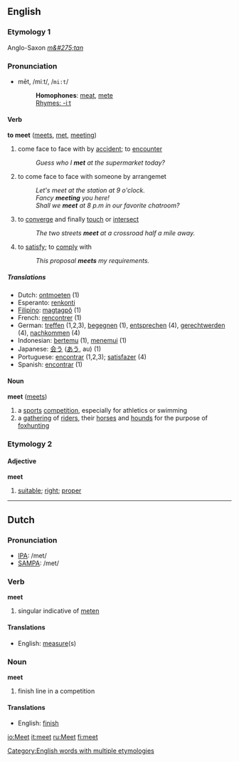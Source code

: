 ==English==
===Etymology 1===
Anglo-Saxon ''[[m&#275;tan]]''

===Pronunciation===
*mēt, /miːt/, /<tt>mi:t</tt>/
*:'''Homophones''': [[meat]], [[mete]]
*:[[Rhymes:English:-iːt|Rhymes: -iːt]]

==== Verb ====
'''to meet''' ([[meets]], [[met]], [[meeting]])

#come face to face with by [[accident]]; to [[encounter]]
#:''Guess who I '''met''' at the supermarket today?''
#to come face to face with someone by arrangemet
#:''Let's meet at the station at 9 o'clock.''
#:''Fancy '''meeting''' you here!''
#:''Shall we '''meet''' at 8 p.m in our favorite chatroom?''
#to [[converge]] and finally [[touch]] or [[intersect]]
#:''The two streets '''meet''' at a crossroad half a mile away.''
#to [[satisfy]]; to [[comply]] with
#:''This proposal '''meets''' my requirements.''

=====Translations=====
*Dutch: [[ontmoeten]] (1)
*Esperanto: [[renkonti]]
*[[Filipino]]: [[magtagpô]] (1)
*French: [[rencontrer]] (1)
*German: [[treffen]] (1,2,3), [[begegnen]] (1), [[entsprechen]] (4), [[gerechtwerden]] (4), [[nachkommen]] (4)
*Indonesian: [[temu|bertemu]] (1), [[temu|menemui]] (1)
*Japanese: [[会う]] ([[あう]], au) (1)
*Portuguese: [[encontrar]] (1,2,3); [[satisfazer]] (4)
*Spanish: [[encontrar]] (1)

==== Noun ====
'''meet''' ([[meets]])

#a [[sport]]s [[competition]], especially for athletics or swimming
#a [[gathering]] of [[rider]]s, their [[horse]]s and [[hound]]s for the purpose of [[foxhunting]]

===Etymology 2===
====Adjective====
'''meet'''

# [[suitable]]; [[right]]; [[proper]]

----

==Dutch==
=== Pronunciation ===
*[[w:IPA|IPA]]: /met/
*[[w:SAMPA|SAMPA]]: /met/

=== Verb ===
'''meet'''

# singular indicative of [[meten]]

==== Translations ====
*English: [[measure]](s)

=== Noun ===
'''meet'''

# finish line in a competition

==== Translations ====
*English: [[finish]]

[[Category:English words with multiple etymologies]]

[[io:Meet]]
[[it:meet]]
[[ru:Meet]]
[[fi:meet]]